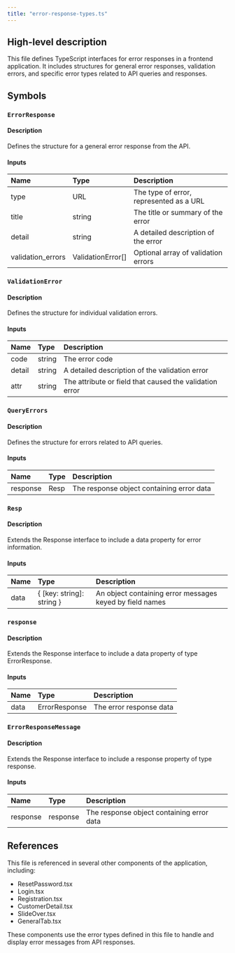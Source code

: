 ```yaml
---
title: "error-response-types.ts"
---
```


## High-level description
This file defines TypeScript interfaces for error responses in a frontend application. It includes structures for general error responses, validation errors, and specific error types related to API queries and responses.

## Symbols

### `ErrorResponse`
#### Description
Defines the structure for a general error response from the API.

#### Inputs
| Name | Type | Description |
|:-----|:-----|:------------|
| type | URL | The type of error, represented as a URL |
| title | string | The title or summary of the error |
| detail | string | A detailed description of the error |
| validation_errors | ValidationError[] | Optional array of validation errors |

### `ValidationError`
#### Description
Defines the structure for individual validation errors.

#### Inputs
| Name | Type | Description |
|:-----|:-----|:------------|
| code | string | The error code |
| detail | string | A detailed description of the validation error |
| attr | string | The attribute or field that caused the validation error |

### `QueryErrors`
#### Description
Defines the structure for errors related to API queries.

#### Inputs
| Name | Type | Description |
|:-----|:-----|:------------|
| response | Resp | The response object containing error data |

### `Resp`
#### Description
Extends the Response interface to include a data property for error information.

#### Inputs
| Name | Type | Description |
|:-----|:-----|:------------|
| data | { [key: string]: string } | An object containing error messages keyed by field names |

### `response`
#### Description
Extends the Response interface to include a data property of type ErrorResponse.

#### Inputs
| Name | Type | Description |
|:-----|:-----|:------------|
| data | ErrorResponse | The error response data |

### `ErrorResponseMessage`
#### Description
Extends the Response interface to include a response property of type response.

#### Inputs
| Name | Type | Description |
|:-----|:-----|:------------|
| response | response | The response object containing error data |

## References
This file is referenced in several other components of the application, including:
- ResetPassword.tsx
- Login.tsx
- Registration.tsx
- CustomerDetail.tsx
- SlideOver.tsx
- GeneralTab.tsx

These components use the error types defined in this file to handle and display error messages from API responses.